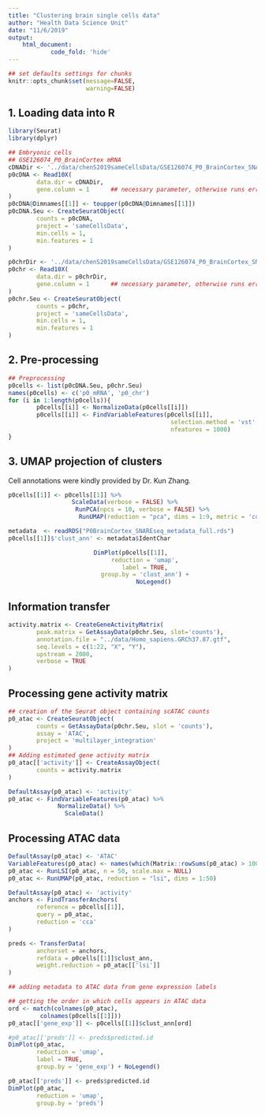 ```yaml
---
title: "Clustering brain single cells data"
author: "Health Data Science Unit"
date: "11/6/2019"
output: 
    html_document:
            code_fold: 'hide'
---
```


```r
## set defaults settings for chunks
knitr::opts_chunk$set(message=FALSE, 
                      warning=FALSE)
```

## 1. Loading data into R

```r
library(Seurat)
library(dplyr)

## Embryonic cells 
## GSE126074_P0_BrainCortex mRNA
cDNADir <- '../data/chenS2019sameCellsData/GSE126074_P0_BrainCortex_SNAREseq_cDNA/'
p0cDNA <- Read10X(
        data.dir = cDNADir, 
        gene.column = 1      ## necessary parameter, otherwise runs error
)
p0cDNA@Dimnames[[1]] <- toupper(p0cDNA@Dimnames[[1]])
p0cDNA.Seu <- CreateSeuratObject(
        counts = p0cDNA,
        project = 'sameCellsData', 
        min.cells = 1,
        min.features = 1
)

p0chrDir <- '../data/chenS2019sameCellsData/GSE126074_P0_BrainCortex_SNAREseq_chromatin/'
p0chr <- Read10X(
        data.dir = p0chrDir,
        gene.column = 1      ## necessary parameter, otherwise runs error
)
p0chr.Seu <- CreateSeuratObject(
        counts = p0chr,
        project = 'sameCellsData', 
        min.cells = 1,
        min.features = 1
)
```

## 2. Pre-processing

```r
## Preprocessing
p0cells <- list(p0cDNA.Seu, p0chr.Seu)
names(p0cells) <- c('p0_mRNA', 'p0_chr')
for (i in 1:length(p0cells)){
        p0cells[[i]] <- NormalizeData(p0cells[[i]])
        p0cells[[i]] <- FindVariableFeatures(p0cells[[i]], 
                                              selection.method = 'vst',
                                              nfeatures = 1000)
}
```

## 3. UMAP projection of clusters

Cell annotations were kindly provided by Dr. Kun Zhang. 


```r
p0cells[[1]] <- p0cells[[1]] %>% 
                  ScaleData(verbose = FALSE) %>% 
                   RunPCA(npcs = 10, verbose = FALSE) %>%
                    RunUMAP(reduction = "pca", dims = 1:9, metric = 'cosine')
```

```r
metadata  <- readRDS("P0BrainCortex_SNAREseq_metadata_full.rds")
p0cells[[1]]$'clust_ann' <- metadata$IdentChar
```

<center>
```r
DimPlot(p0cells[[1]], 
        reduction = 'umap', 
        label = TRUE, 
        group.by = 'clust_ann') + 
            NoLegend()
```
</center>


## Information transfer

```r
activity.matrix <- CreateGeneActivityMatrix(
        peak.matrix = GetAssayData(p0chr.Seu, slot='counts'), 
        annotation.file = "../data/Homo_sapiens.GRCh37.87.gtf", 
        seq.levels = c(1:22, "X", "Y"), 
        upstream = 2000, 
        verbose = TRUE
)
```


## Processing  gene activity matrix

```r
## creation of the Seurat object containing scATAC counts
p0_atac <- CreateSeuratObject(
        counts = GetAssayData(p0chr.Seu, slot = 'counts'),
        assay = 'ATAC',
        project = 'multilayer_integration'
)
## Adding estimated gene activity matrix
p0_atac[['activity']] <- CreateAssayObject(
        counts = activity.matrix
)

```


```r
DefaultAssay(p0_atac) <- 'activity'
p0_atac <- FindVariableFeatures(p0_atac) %>%
              NormalizeData() %>%
                ScaleData()
```

## Processing ATAC data

```r
DefaultAssay(p0_atac) <- 'ATAC'
VariableFeatures(p0_atac) <- names(which(Matrix::rowSums(p0_atac) > 100))
p0_atac <- RunLSI(p0_atac, n = 50, scale.max = NULL)
p0_atac <- RunUMAP(p0_atac, reduction = "lsi", dims = 1:50)
```

```r
DefaultAssay(p0_atac) <- 'activity'
anchors <- FindTransferAnchors(
        reference = p0cells[[1]],
        query = p0_atac, 
        reduction = 'cca'
)
```

```r
preds <- TransferData(
        anchorset = anchors,
        refdata = p0cells[[1]]$clust_ann,
        weight.reduction = p0_atac[['lsi']]
)
```


```r
## adding metadata to ATAC data from gene expression labels

## getting the order in which cells appears in ATAC data
ord <- match(colnames(p0_atac), 
         colnames(p0cells[[1]])) 
p0_atac[['gene_exp']] <- p0cells[[1]]$clust_ann[ord] 

```

```r
#p0_atac[['preds']] <- preds$predicted.id
DimPlot(p0_atac, 
        reduction = 'umap', 
        label = TRUE, 
        group.by = 'gene_exp') + NoLegend()
```

```r
p0_atac[['preds']] <- preds$predicted.id
DimPlot(p0_atac, 
        reduction = 'umap', 
        group.by = 'preds')
```

